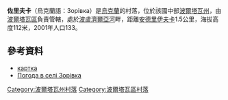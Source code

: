 '''佐里夫卡'''（烏克蘭語：Зорівка）是[[烏克蘭|烏克蘭]]的村落，位於該國中部[[波爾塔瓦州|波爾塔瓦州]]，由[[波爾塔瓦區|波爾塔瓦區]]負責管轄，處於[[波盧濟爾亞河|波盧濟爾亞河]]畔，距離[[安德里伊夫卡_(波爾塔瓦區)|安德里伊夫卡]]1.5公里，海拔高度112米，2001年人口133。

{{coord|49|39|46|N|34|26|2|E|scale:100000_region:UA|display=title}}

==參考資料==
*[http://gska2.rada.gov.ua/pls/z7502/A005?rdat1=20.11.2007&rf7571=26344 картка]{{dead link|date=2017年11月 |bot=InternetArchiveBot |fix-attempted=yes }}
* [http://weather.in.ua/ua/poltavskaja/9142 Погода в селі Зорівка]{{Wayback|url=http://weather.in.ua/ua/poltavskaja/9142 |date=20160305073432 }}

{{DEFAULTSORT:Зорівка}}
[[Category:波爾塔瓦州村落|Category:波爾塔瓦州村落]]
[[Category:波爾塔瓦區村落|Category:波爾塔瓦區村落]]


{{Poltava-geo-stub}}